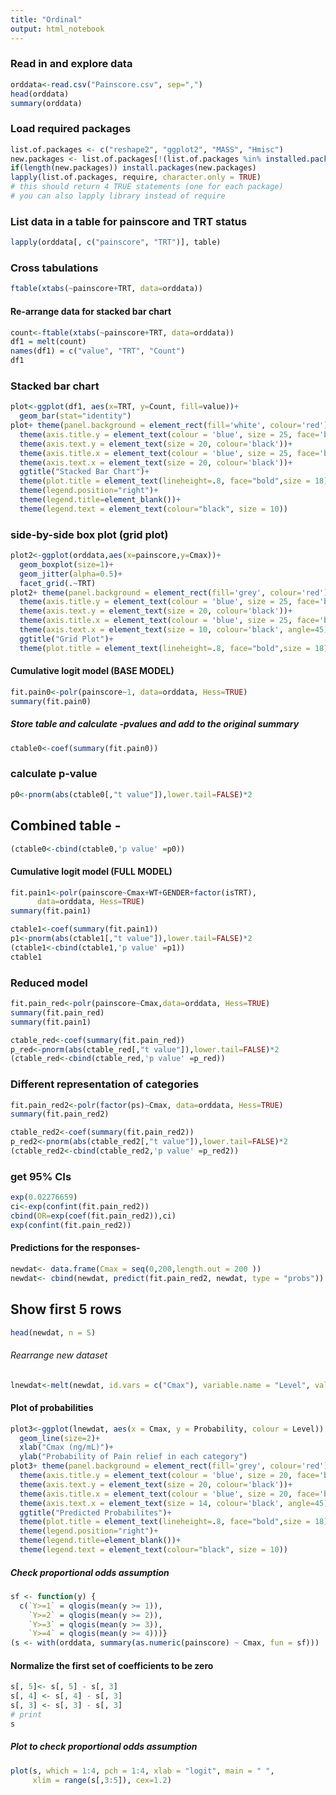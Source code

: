 ```yaml
---
title: "Ordinal"
output: html_notebook
---
```


### Read in and explore data
```r
orddata<-read.csv("Painscore.csv", sep=",")
head(orddata)
summary(orddata)
```


### Load required packages
```r
list.of.packages <- c("reshape2", "ggplot2", "MASS", "Hmisc")
new.packages <- list.of.packages[!(list.of.packages %in% installed.packages()[,"Package"])]
if(length(new.packages)) install.packages(new.packages)
lapply(list.of.packages, require, character.only = TRUE)
# this should return 4 TRUE statements (one for each package)
# you can also lapply library instead of require
```


### List data in a table for painscore and TRT status
```r
lapply(orddata[, c("painscore", "TRT")], table)

```


### Cross tabulations
```r
ftable(xtabs(~painscore+TRT, data=orddata))

```

#### Re-arrange data for stacked bar chart
```r
count<-ftable(xtabs(~painscore+TRT, data=orddata))
df1 = melt(count)
names(df1) = c("value", "TRT", "Count")
df1

```

### Stacked bar chart
```r
plot<-ggplot(df1, aes(x=TRT, y=Count, fill=value))+
  geom_bar(stat="identity")
plot+ theme(panel.background = element_rect(fill='white', colour='red'))+
  theme(axis.title.y = element_text(colour = 'blue', size = 25, face='bold'))+
  theme(axis.text.y = element_text(size = 20, colour='black'))+
  theme(axis.title.x = element_text(colour = 'blue', size = 25, face='bold'))+
  theme(axis.text.x = element_text(size = 20, colour='black'))+
  ggtitle("Stacked Bar Chart")+
  theme(plot.title = element_text(lineheight=.8, face="bold",size = 18))+
  theme(legend.position="right")+
  theme(legend.title=element_blank())+
  theme(legend.text = element_text(colour="black", size = 10))

```

### side-by-side box plot (grid plot)
```r
plot2<-ggplot(orddata,aes(x=painscore,y=Cmax))+
  geom_boxplot(size=1)+
  geom_jitter(alpha=0.5)+
  facet_grid(.~TRT)
plot2+ theme(panel.background = element_rect(fill='grey', colour='red'))+
  theme(axis.title.y = element_text(colour = 'blue', size = 25, face='bold'))+
  theme(axis.text.y = element_text(size = 20, colour='black'))+
  theme(axis.title.x = element_text(colour = 'blue', size = 25, face='bold'))+
  theme(axis.text.x = element_text(size = 10, colour='black', angle=45))+
  ggtitle("Grid Plot")+
  theme(plot.title = element_text(lineheight=.8, face="bold",size = 18))

```


#### Cumulative logit model (BASE MODEL)
```r
fit.pain0<-polr(painscore~1, data=orddata, Hess=TRUE)
summary(fit.pain0)

```

##### Store table and calculate -pvalues and add to the original summary
```r
ctable0<-coef(summary(fit.pain0))
```

### calculate p-value 
```r
p0<-pnorm(abs(ctable0[,"t value"]),lower.tail=FALSE)*2
```

## Combined table -
```r
(ctable0<-cbind(ctable0,'p value' =p0))
```



#### Cumulative logit model (FULL MODEL)
```r
fit.pain1<-polr(painscore~Cmax+WT+GENDER+factor(isTRT), 
      data=orddata, Hess=TRUE)
summary(fit.pain1)

ctable1<-coef(summary(fit.pain1))
p1<-pnorm(abs(ctable1[,"t value"]),lower.tail=FALSE)*2
(ctable1<-cbind(ctable1,'p value' =p1))
ctable1

```

### Reduced model
```r
fit.pain_red<-polr(painscore~Cmax,data=orddata, Hess=TRUE) 
summary(fit.pain_red)
summary(fit.pain1)

ctable_red<-coef(summary(fit.pain_red))
p_red<-pnorm(abs(ctable_red[,"t value"]),lower.tail=FALSE)*2
(ctable_red<-cbind(ctable_red,'p value' =p_red))

```


### Different representation of categories
```r
fit.pain_red2<-polr(factor(ps)~Cmax, data=orddata, Hess=TRUE)
summary(fit.pain_red2)

ctable_red2<-coef(summary(fit.pain_red2))
p_red2<-pnorm(abs(ctable_red2[,"t value"]),lower.tail=FALSE)*2
(ctable_red2<-cbind(ctable_red2,'p value' =p_red2))

```

### get 95% CIs
```r
exp(0.02276659)
ci<-exp(confint(fit.pain_red2))
cbind(OR=exp(coef(fit.pain_red2)),ci)
exp(confint(fit.pain_red2))

```


#### Predictions for the responses-
```r
newdat<- data.frame(Cmax = seq(0,200,length.out = 200 ))
newdat<- cbind(newdat, predict(fit.pain_red2, newdat, type = "probs"))
```

## Show first 5 rows
```r
head(newdat, n = 5)
```


###### Rearrange new dataset

```r
lnewdat<-melt(newdat, id.vars = c("Cmax"), variable.name = "Level", value.name = "Probability")

```

 
#### Plot of probabilities

```r
plot3<-ggplot(lnewdat, aes(x = Cmax, y = Probability, colour = Level)) +
  geom_line(size=2)+
  xlab("Cmax (ng/mL)")+
  ylab("Probability of Pain relief in each category")
plot3+ theme(panel.background = element_rect(fill='grey', colour='red'))+
  theme(axis.title.y = element_text(colour = 'blue', size = 20, face='bold'))+
  theme(axis.text.y = element_text(size = 20, colour='black'))+
  theme(axis.title.x = element_text(colour = 'blue', size = 20, face='bold'))+
  theme(axis.text.x = element_text(size = 14, colour='black', angle=45))+
  ggtitle("Predicted Probabilites")+
  theme(plot.title = element_text(lineheight=.8, face="bold",size = 18))+
  theme(legend.position="right")+
  theme(legend.title=element_blank())+
  theme(legend.text = element_text(colour="black", size = 10))

```


##### Check proportional odds assumption

```r
sf <- function(y) {
  c(`Y>=1` = qlogis(mean(y >= 1)),
    `Y>=2` = qlogis(mean(y >= 2)),
    `Y>=3` = qlogis(mean(y >= 3)), 
    `Y>=4` = qlogis(mean(y >= 4)))}
(s <- with(orddata, summary(as.numeric(painscore) ~ Cmax, fun = sf)))

```


#### Normalize the first set of coefficients to be zero
```r
s[, 5]<- s[, 5] - s[, 3]
s[, 4] <- s[, 4] - s[, 3]
s[, 3] <- s[, 3] - s[, 3]
# print
s

```

##### Plot to check proportional odds assumption
```r
plot(s, which = 1:4, pch = 1:4, xlab = "logit", main = " ",
     xlim = range(s[,3:5]), cex=1.2)

```
